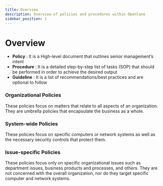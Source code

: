 ```yaml
---
title: Overview
description: Overview of policies and procedures within Openlane
sidebar_position: 1
---
```


# Overview

* **Policy** : It is a High-level document that outlines senior management’s intent
* **Procedure** : It is a detailed step-by-step list of tasks (SOP) that should be performed in order to achieve the desired output
* **Guideline** : It is a list of recommendations/best practices and are optional to follow

### Organizational Policies

These policies focus on matters that relate to all aspects of an organization. They are umbrella policies that encapsulate the business as a whole.

### System-wide Policies

These policies focus on specific computers or network systems as well as the necessary security controls that protect them.

### Issue-specific Policies

These policies focus only on specific organizational issues such as department issues, business products and processes, and others. They are not concerned with the overall organization, nor do they target specific computer and network systems.
